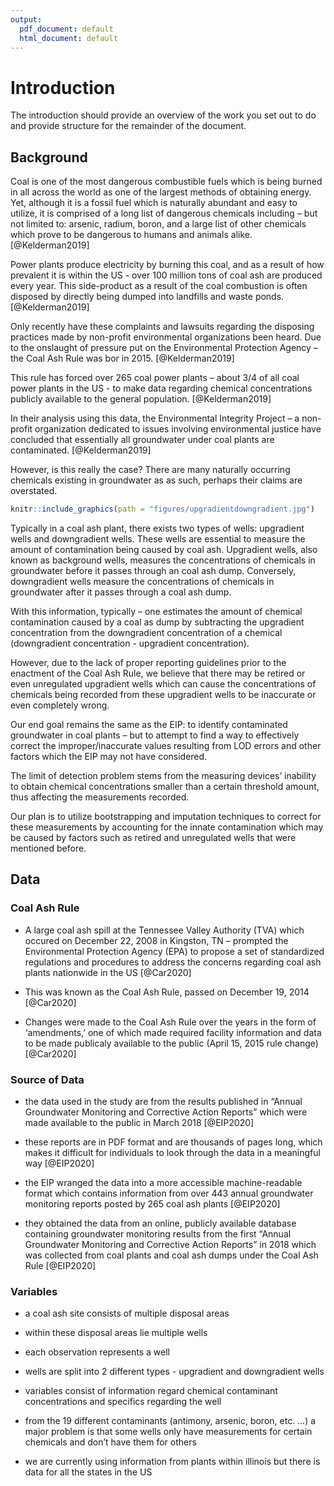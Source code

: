 ```yaml
---
output:
  pdf_document: default
  html_document: default
---
```

# Introduction {#intro}

<!--
Each chapter file must start with a chapter header (e.g., # Chapter name). Notice we have also included a label after the chapter name ({# intro}) so we can refer back to this chapter later in the text if want to (e.g., by using \@ref(intro)). This also helps you debut potential issues as you knit.

You can knit chapters all at once using the index file, or individually. When you knit a single chapter, every other chapter will have a one-sentence placeholder to make knitting easier.

You can re-name each chapter file (e.g., change this filename from "01-chap1.Rmd" to "01-introduction.Rmd"), just make sure you also update the filename in the list of rmd files in _bookdown.yml.
-->

The introduction should provide an overview of the work you set out to do and provide structure for the remainder of the document.

## Background {#background}

Coal is one of the most dangerous combustible fuels which is being burned in all across the world as one of the largest methods of obtaining energy. Yet, although it is a fossil fuel which is naturally abundant and easy to utilize, it is comprised of a long list of dangerous chemicals including -- but not limited to: arsenic, radium, boron, and a large list of other chemicals which prove to be dangerous to humans and animals alike. [@Kelderman2019]

Power plants produce electricity by burning this coal, and as a result of how prevalent it is within the US - over 100 million tons of coal ash are produced every year. This side-product as a result of the coal combustion is often disposed by directly being dumped into landfills and waste ponds. [@Kelderman2019]

Only recently have these complaints and lawsuits regarding the disposing practices made by non-profit environmental organizations been heard. Due to the onslaught of pressure put on the Environmental Protection Agency -- the Coal Ash Rule was bor in 2015. [@Kelderman2019]

This rule has forced over 265 coal power plants -- about 3/4 of all coal power plants in the US - to make data regarding chemical concentrations publicly available to the general population. [@Kelderman2019]

In their analysis using this data, the Environmental Integrity Project -- a non-profit organization dedicated to issues involving environmental justice have concluded that essentially all groundwater under coal plants are contaminated. [@Kelderman2019]

However, is this really the case? There are many naturally occurring chemicals existing in groundwater as as such, perhaps their claims are overstated.

<!-- insert picture here -->

```r
knitr::include_graphics(path = "figures/upgradientdowngradient.jpg")
```

Typically in a coal ash plant, there exists two types of wells: upgradient wells and downgradient wells. These wells are essential to measure the amount of contamination being caused by coal ash. Upgradient wells, also known as background wells, measures the concentrations of chemicals in groundwater before it passes through an coal ash dump. Conversely, downgradient wells measure the concentrations of chemicals in groundwater after it passes through a coal ash dump.

With this information, typically -- one estimates the amount of chemical contamination caused by a coal as dump by subtracting the upgradient concentration from the downgradient concentration of a chemical (downgradient concentration - upgradient concentration).

However, due to the lack of proper reporting guidelines prior to the enactment of the Coal Ash Rule, we believe that there may be retired or even unregulated upgradient wells which can cause the concentrations of chemicals being recorded from these upgradient wells to be inaccurate or even completely wrong.

<!-- mayhaps remove the stat lingo BELOW -->

Our end goal remains the same as the EIP: to identify contaminated groundwater in coal plants -- but to attempt to find a way to effectively correct the improper/inaccurate values resulting from LOD errors and other factors which the EIP may not have considered. 

The limit of detection problem stems from the measuring devices' inability to obtain chemical concentrations smaller than a certain threshold amount, thus affecting the measurements recorded.

Our plan is to utilize bootstrapping and imputation techniques to correct for these measurements by accounting for the innate contamination which may be caused by factors such as retired and unregulated wells that were mentioned before.

## Data {#data}
<!-- 
WHERE THE DATA CAME FROM
whichever website (talk about environmental integrity project) and what they did to get this data (use xlsx for this)
this data was publcicaly available, but EIP collated it someway to make it public
the data is NOT just a single of coalset, give examples of contaminants that it’s taking measurements on
many sites within sites
-->

### Coal Ash Rule {#coalashrule}

<!-- EXPLAIN COAL ASH RULE HERE AND HOW THE EIP (Environmental Integrity Project) HAS HELPED MAKE THIS RULE -->

* A large coal ash spill at the Tennessee Valley Authority (TVA) which occured on December 22, 2008 in Kingston, TN -- prompted the Environmental Protection Agency (EPA) to propose a set of standardized regulations and procedures to address the concerns regarding coal ash plants nationwide in the US  [@Car2020]

* This was known as the Coal Ash Rule, passed on December 19, 2014 [@Car2020]

* Changes were made to the Coal Ash Rule over the years in the form of 'amendments,' one of which made required facility information and data to be made publicaly available to the public (April 15, 2015 rule change) [@Car2020]

### Source of Data

* the data used in the study are from the results published in "Annual Groundwater Monitoring and Corrective Action Reports" which were made available to the public in March 2018  [@EIP2020]

* these reports are in PDF format and are thousands of pages long, which makes it difficult for individuals to look through the data in a meaningful way [@EIP2020]

* the EIP wranged the data into a more accessible machine-readable format which contains information from over 443 annual groundwater monitoring reports posted by 265 coal ash plants [@EIP2020]

* they obtained the data from an online, publicly available database containing groundwater monitoring results from the first "Annual Groundwater Monitoring and Corrective Action Reports" in 2018 which was collected from coal plants and coal ash dumps under the Coal Ash Rule [@EIP2020]

### Variables {#variables}
<!-- TALK ABOUT VARIABLES AND WELLS/SITES HERE AND WHAT THEY MEAN -->

* a coal ash site consists of multiple disposal areas

* within these disposal areas lie multiple wells

* each observation represents a well

* wells are split into 2 different types - upgradient and downgradient wells

* variables consist of information regard chemical contaminant concentrations and specifics regarding the well

* from the 19 different contaminants (antimony, arsenic, boron, etc. ...) a major problem is that some wells only have measurements for certain chemicals and don't have them for others

* we are currently using information from plants within illinois but there is data for all the states in the US

